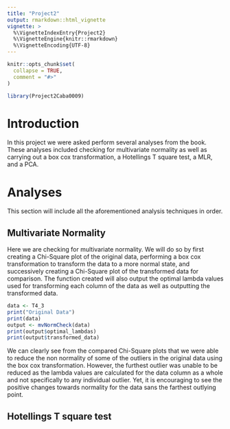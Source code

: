 ```yaml
---
title: "Project2"
output: rmarkdown::html_vignette
vignette: >
  %\VignetteIndexEntry{Project2}
  %\VignetteEngine{knitr::rmarkdown}
  %\VignetteEncoding{UTF-8}
---
```


```r
knitr::opts_chunk$set(
  collapse = TRUE,
  comment = "#>"
)
```

```r
library(Project2Caba0009)
```

# Introduction
In this project we were asked perform several analyses from the book. These analyses included checking for multivariate normality as well as carrying out a box cox transformation, a Hotellings T square test, a MLR, and a PCA.

# Analyses
This section will include all the aforementioned analysis techniques in order.

## Multivariate Normality
Here we are checking for multivariate normality. We will do so by first creating a Chi-Square plot of the original data, performing a box cox transformation to transform the data to a more normal state, and successively creating a Chi-Square plot of the transformed data for comparison. The function created will also output the optimal lambda values used for transforming each column of the data as well as outputting the transformed data.

```r
data <- T4_3
print("Original Data")
print(data)
output <- mvNormCheck(data)
print(output$optimal_lambdas)
print(output$transformed_data)
```

We can clearly see from the compared Chi-Square plots that we were able to reduce the non normality of some of the outliers in the original data using the box cox transformation. However, the furthest outlier was unable to be reduced as the lambda values are calculated for the data column as a whole and not specifically to any individual outlier. Yet, it is encouraging to see the positive changes towards normality for the data sans the farthest outlying point.

## Hotellings T square test

```r

```

